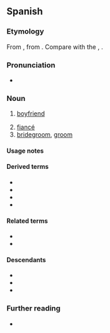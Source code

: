 {{also|nòvio}}
==Spanish==

===Etymology===
From {{inh|es|VL.|*novius||newly wed}}, from {{inh|es|la|novus||new}}. Compare with the {{cog|pt|noivo}}, {{cog|ca|nuvi}}.

===Pronunciation===
{{es-IPA}}
* {{audio|es|LL-Q1321 (spa)-AdrianAbdulBaha-novio.wav|Audio (Colombia)}}

===Noun===
{{es-noun|m|f=novia}}

# [[boyfriend]] {{gloss|romantic partner}}
#: {{syn|es|enamorado|pareja|pololo|q3=Chile}}
# [[fiancé]]
# [[bridegroom]], [[groom]]

====Usage notes====
{{es-note-noun-mf}}

====Derived terms====
* {{l|es|amigovio}}
* {{l|es|atrapanovios}}
* {{l|es|compuesto y sin novia}}
* {{l|es|noviazgo}}

====Related terms====
* {{l|es|nuevo}}
* {{l|es|novix}}

====Descendants====
* {{desc|ca|nòvio|bor=1}}
* {{desc|ceb|nobyo|bor=1}}
* {{desc|tl|nobyo|bor=1}}

===Further reading===
* {{R:DRAE}}